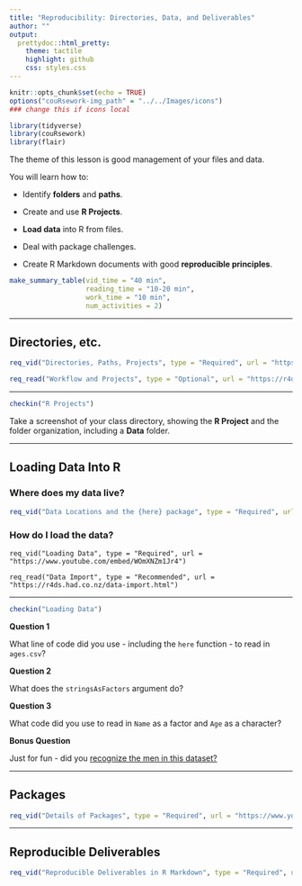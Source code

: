 ```yaml
---
title: "Reproducibility: Directories, Data, and Deliverables"
author: ""
output:
  prettydoc::html_pretty:
    theme: tactile
    highlight: github
    css: styles.css
---
```


```r
knitr::opts_chunk$set(echo = TRUE)
options("couRsework-img_path" = "../../Images/icons") 
### change this if icons local
```

```r
library(tidyverse)
library(couRsework)
library(flair)
```

The theme of this lesson is good management of your files and data.

You will learn how to:

* Identify **folders** and **paths**.

* Create and use **R Projects**.

* **Load data** into R from files.

* Deal with package challenges.

* Create R Markdown documents with good **reproducible principles**.


```r
make_summary_table(vid_time = "40 min", 
                   reading_time = "10-20 min", 
                   work_time = "10 min", 
                   num_activities = 2)
```

---

## Directories, etc.

```r
req_vid("Directories, Paths, Projects", type = "Required", url = "https://www.youtube.com/embed/fKBXX3C_WJU")
```

```r
req_read("Workflow and Projects", type = "Optional", url = "https://r4ds.had.co.nz/workflow-projects.html")
```

---

```r
checkin("R Projects")
```

Take a screenshot of your class directory, showing the **R Project** and the folder organization, including a **Data** folder.

---

## Loading Data Into R

### Where does my data live?

```r

req_vid("Data Locations and the {here} package", type = "Required", url = "https://www.youtube.com/embed/kF_fmHEgUOM")

```

### How do I load the data?

```results
req_vid("Loading Data", type = "Required", url = "https://www.youtube.com/embed/WOmXNZm1Jr4")

req_read("Data Import", type = "Recommended", url = "https://r4ds.had.co.nz/data-import.html")

```


---

```r
checkin("Loading Data")
```

**Question 1**

What line of code did you use - including the `here` function - to read in `ages.csv`?

**Question 2**

What does the `stringsAsFactors` argument do?

**Question 3**

What code did you use to read in `Name` as a factor and `Age` as a character?

**Bonus Question**

Just for fun - did you [recognize the men in this dataset?](https://www.hockey-reference.com/teams/SJS/2020.html)

---

## Packages

```r
req_vid("Details of Packages", type = "Required", url = "https://www.youtube.com/embed/Ar9leuWF5ws")
```

---

## Reproducible Deliverables

```r
req_vid("Reproducible Deliverables in R Markdown", type = "Required", url = "https://www.youtube.com/embed/i3MHIBNaZzE")
```

